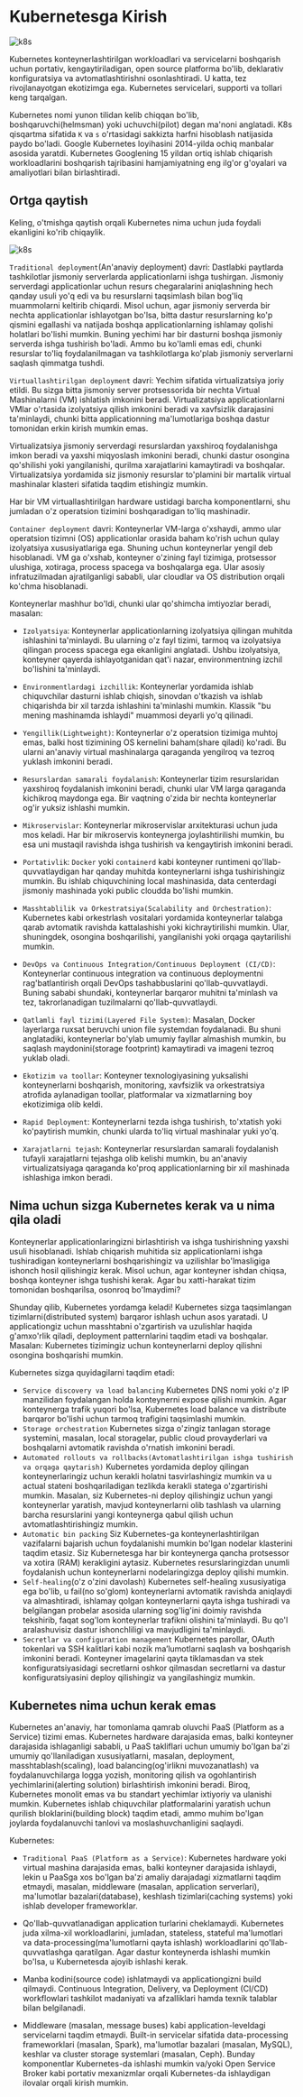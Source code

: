 
# Kubernetesga Kirish

![k8s](https://raw.githubusercontent.com/devops-journey-uz/assets/main/images/tutorials/k8s/kirish/banner.png)

Kubernetes konteynerlashtirilgan workloadlari va servicelarni boshqarish uchun portativ, kengaytiriladigan, open source platforma bo'lib, deklarativ konfiguratsiya va avtomatlashtirishni osonlashtiradi. U katta, tez rivojlanayotgan ekotizimga ega. Kubernetes servicelari, supporti va tollari keng tarqalgan.

Kubernetes nomi yunon tilidan kelib chiqqan bo'lib, boshqaruvchi(helmsman) yoki uchuvchi(pilot) degan ma'noni anglatadi. K8s qisqartma sifatida `K` va `s` o'rtasidagi sakkizta harfni hisoblash natijasida paydo bo'ladi. Google Kubernetes loyihasini 2014-yilda ochiq manbalar asosida yaratdi. Kubernetes Googlening 15 yildan ortiq ishlab chiqarish workloadlarini boshqarish tajribasini hamjamiyatning eng ilg'or g'oyalari va amaliyotlari bilan birlashtiradi.

## Ortga qaytish

Keling, o'tmishga qaytish orqali Kubernetes nima uchun juda foydali ekanligini ko'rib chiqaylik.

![k8s](https://raw.githubusercontent.com/devops-journey-uz/assets/main/images/tutorials/k8s/kirish/1.jpg)

`Traditional deployment`(An'anaviy deployment) davri: Dastlabki paytlarda tashkilotlar jismoniy serverlarda applicationlarni ishga tushirgan. Jismoniy serverdagi applicationlar uchun resurs chegaralarini aniqlashning hech qanday usuli yo'q edi va bu resurslarni taqsimlash bilan bog'liq muammolarni keltirib chiqardi. Misol uchun, agar jismoniy serverda bir nechta applicationlar ishlayotgan bo'lsa, bitta dastur resurslarning ko'p qismini egallashi va natijada boshqa applicationlarning ishlamay qolishi holatlari bo'lishi mumkin. Buning yechimi har bir dasturni boshqa jismoniy serverda ishga tushirish bo'ladi. Ammo bu ko'lamli emas edi, chunki resurslar to'liq foydalanilmagan va tashkilotlarga ko'plab jismoniy serverlarni saqlash qimmatga tushdi.

`Virtuallashtirilgan deployment` davri: Yechim sifatida virtualizatsiya joriy etildi. Bu sizga bitta jismoniy server protsessorida bir nechta Virtual Mashinalarni (VM) ishlatish imkonini beradi. Virtualizatsiya applicationlarni VMlar o'rtasida izolyatsiya qilish imkonini beradi va xavfsizlik darajasini ta'minlaydi, chunki bitta applicationning ma'lumotlariga boshqa dastur tomonidan erkin kirish mumkin emas.

Virtualizatsiya jismoniy serverdagi resurslardan yaxshiroq foydalanishga imkon beradi va yaxshi miqyoslash imkonini beradi, chunki dastur osongina qo'shilishi yoki yangilanishi, qurilma xarajatlarini kamaytiradi va boshqalar. Virtualizatsiya yordamida siz jismoniy resurslar to'plamini bir martalik virtual mashinalar klasteri sifatida taqdim etishingiz mumkin.

Har bir VM virtuallashtirilgan hardware ustidagi barcha komponentlarni, shu jumladan o'z operatsion tizimini boshqaradigan to'liq mashinadir.

`Container deployment` davri: Konteynerlar VM-larga o'xshaydi, ammo ular operatsion tizimni (OS) applicationlar orasida baham ko'rish uchun qulay izolyatsiya xususiyatlariga ega. Shuning uchun konteynerlar yengil deb hisoblanadi. VM ga o'xshab, konteyner o'zining fayl tizimiga, protsessor ulushiga, xotiraga, process spacega va boshqalarga ega. Ular asosiy infratuzilmadan ajratilganligi sababli, ular cloudlar va OS distribution orqali ko'chma hisoblanadi.

Konteynerlar mashhur bo'ldi, chunki ular qo'shimcha imtiyozlar beradi, masalan:

* `Izolyatsiya`: Konteynerlar applicationlarning izolyatsiya qilingan muhitda ishlashini ta'minlaydi. Bu ularning o'z fayl tizimi, tarmoq va izolyatsiya qilingan  process spacega ega ekanligini anglatadi. Ushbu izolyatsiya, konteyner qayerda ishlayotganidan qat'i nazar, environmentning izchil bo'lishini ta'minlaydi.

* `Environmentlardagi izchillik`: Konteynerlar yordamida ishlab chiquvchilar dasturni ishlab chiqish, sinovdan o'tkazish va ishlab chiqarishda bir xil tarzda ishlashini ta'minlashi mumkin. Klassik "bu mening mashinamda ishlaydi" muammosi deyarli yo'q qilinadi.

* `Yengillik(Lightweight)`: Konteynerlar o'z operatsion tizimiga muhtoj emas, balki host tizimining OS kernelini baham(share qiladi) ko'radi. Bu ularni an'anaviy virtual mashinalarga qaraganda yengilroq va tezroq yuklash imkonini beradi.

* `Resurslardan samarali foydalanish`: Konteynerlar tizim resurslaridan yaxshiroq foydalanish imkonini beradi, chunki ular VM larga qaraganda kichikroq maydonga ega. Bir vaqtning o'zida bir nechta konteynerlar og'ir yuksiz ishlashi mumkin.

* `Mikroservislar`: Konteynerlar mikroservislar arxitekturasi uchun juda mos keladi. Har bir mikroservis konteynerga joylashtirilishi mumkin, bu esa uni mustaqil ravishda ishga tushirish va kengaytirish imkonini beradi.

* `Portativlik`: `Docker` yoki `containerd` kabi konteyner runtimeni qo'llab-quvvatlaydigan har qanday muhitda konteynerlarni ishga tushirishingiz mumkin. Bu ishlab chiquvchining local mashinasida, data centerdagi jismoniy mashinada yoki public cloudda bo'lishi mumkin.

* `Masshtablilik va Orkestratsiya(Scalability and Orchestration)`: Kubernetes kabi orkestrlash vositalari yordamida konteynerlar talabga qarab avtomatik ravishda kattalashishi yoki kichraytirilishi mumkin. Ular, shuningdek, osongina boshqarilishi, yangilanishi yoki orqaga qaytarilishi mumkin.

* `DevOps va Continuous Integration/Continuous Deployment (CI/CD)`: Konteynerlar continuous integration va continuous deploymentni rag'batlantirish orqali DevOps tashabbuslarini qo'llab-quvvatlaydi. Buning sababi shundaki, konteynerlar barqaror muhitni ta'minlash va tez, takrorlanadigan tuzilmalarni qo'llab-quvvatlaydi.

* `Qatlamli fayl tizimi(Layered File System)`: Masalan, Docker layerlarga ruxsat beruvchi union file systemdan foydalanadi. Bu shuni anglatadiki, konteynerlar bo'ylab umumiy fayllar almashish mumkin, bu saqlash maydonini(storage footprint) kamaytiradi va imageni tezroq yuklab oladi.

* `Ekotizim va toollar`: Konteyner texnologiyasining yuksalishi konteynerlarni boshqarish, monitoring, xavfsizlik va orkestratsiya atrofida aylanadigan toollar, platformalar va xizmatlarning boy ekotizimiga olib keldi.

* `Rapid Deployment`: Konteynerlarni tezda ishga tushirish, to'xtatish yoki ko'paytirish mumkin, chunki ularda to'liq virtual mashinalar yuki yo'q.

* `Xarajatlarni tejash`: Konteynerlar resurslardan samarali foydalanish tufayli xarajatlarni tejashga olib kelishi mumkin, bu an'anaviy virtualizatsiyaga qaraganda ko'proq applicationlarning bir xil mashinada ishlashiga imkon beradi.

## Nima uchun sizga Kubernetes kerak va u nima qila oladi

Konteynerlar applicationlaringizni birlashtirish va ishga tushirishning yaxshi usuli hisoblanadi. Ishlab chiqarish muhitida siz applicationlarni ishga tushiradigan konteynerlarni boshqarishingiz va uzilishlar bo'lmasligiga ishonch hosil qilishingiz kerak. Misol uchun, agar konteyner ishdan chiqsa, boshqa konteyner ishga tushishi kerak. Agar bu xatti-harakat tizim tomonidan boshqarilsa, osonroq bo'lmaydimi?

Shunday qilib, Kubernetes yordamga keladi! Kubernetes sizga taqsimlangan tizimlarni(distributed system) barqaror ishlash uchun asos yaratadi. U applicationgiz uchun masshtabni o'zgartirish va uzulishlar haqida g'amxo'rlik qiladi, deployment patternlarini taqdim etadi va boshqalar. Masalan: Kubernetes tizimingiz uchun konteynerlarni deploy qilishni osongina boshqarishi mumkin.

Kubernetes sizga quyidagilarni taqdim etadi:

* `Service discovery va load balancing` Kubernetes DNS nomi yoki o'z IP manzilidan foydalangan holda konteynerni expose qilishi mumkin. Agar konteynerga trafik yuqori bo'lsa, Kubernetes load balance va distribute barqaror bo'lishi uchun tarmoq trafigini taqsimlashi mumkin.
* `Storage orchestration` Kubernetes sizga o'zingiz tanlagan storage systemini, masalan,  local storagelar, public cloud provayderlari va boshqalarni avtomatik ravishda o'rnatish imkonini beradi.
* `Automated rollouts va rollbacks(Avtomatlashtirilgan ishga tushirish va orqaga qaytarish)` Kubernetes yordamida deploy qilingan konteynerlaringiz uchun kerakli holatni tasvirlashingiz mumkin va u actual stateni boshqariladigan tezlikda kerakli statega o'zgartirishi mumkin. Masalan, siz Kubernetes-ni deploy qilishingiz uchun yangi konteynerlar yaratish, mavjud konteynerlarni olib tashlash va ularning barcha resurslarini yangi konteynerga qabul qilish uchun avtomatlashtirishingiz mumkin.
* `Automatic bin packing` Siz Kubernetes-ga konteynerlashtirilgan vazifalarni bajarish uchun foydalanishi mumkin bo'lgan nodelar klasterini taqdim etasiz. Siz Kubernetesga har bir konteynerga qancha protsessor va xotira (RAM) kerakligini aytasiz. Kubernetes resurslaringizdan unumli foydalanish uchun konteynerlarni nodelaringizga deploy qilishi mumkin.
* `Self-healing`(o'z o'zini davolash) Kubernetes self-healing xususiyatiga ega bo'lib, u fail(no so'glom) konteynerlarni avtomatik ravishda aniqlaydi va almashtiradi, ishlamay qolgan konteynerlarni qayta ishga tushiradi va belgilangan probelar asosida ularning sog'lig'ini doimiy ravishda tekshirib, faqat sog'lom konteynerlar trafikni olishini ta'minlaydi. Bu qo'l aralashuvisiz dastur ishonchliligi va mavjudligini ta'minlaydi.
* `Secretlar va configuration management` Kubernetes parollar, OAuth tokenlari va SSH kalitlari kabi nozik maʼlumotlarni saqlash va boshqarish imkonini beradi. Konteyner imagelarini qayta tiklamasdan va stek konfiguratsiyasidagi secretlarni oshkor qilmasdan secretlarni va dastur konfiguratsiyasini deploy qilishingiz va yangilashingiz mumkin.


## Kubernetes nima uchun kerak emas

Kubernetes an'anaviy, har tomonlama qamrab oluvchi PaaS (Platform as a Service) tizimi emas. Kubernetes hardware darajasida emas, balki konteyner darajasida ishlaganligi sababli, u PaaS takliflari uchun umumiy bo'lgan ba'zi umumiy qo'llaniladigan xususiyatlarni, masalan, deployment, masshtablash(scaling), load balancing(og'irlikni muvozanatlash) va foydalanuvchilarga logga yozish, monitoring qilish va ogohlantirish yechimlarini(alerting solution) birlashtirish imkonini beradi. Biroq, Kubernetes monolit emas va bu standart yechimlar ixtiyoriy va ulanishi mumkin. Kubernetes ishlab chiquvchilar platformalarini yaratish uchun qurilish bloklarini(building block) taqdim etadi, ammo muhim bo'lgan joylarda foydalanuvchi tanlovi va moslashuvchanligini saqlaydi.

Kubernetes:

* `Traditional PaaS (Platform as a Service)`: Kubernetes hardware yoki virtual mashina darajasida emas, balki konteyner darajasida ishlaydi, lekin u PaaSga xos bo'lgan ba'zi amaliy darajadagi xizmatlarni taqdim etmaydi, masalan, middleware (masalan, application serverlari), ma'lumotlar bazalari(database), keshlash tizimlari(caching systems) yoki ishlab developer frameworklar.

* Qo'llab-quvvatlanadigan application turlarini cheklamaydi. Kubernetes juda xilma-xil workloadlarini, jumladan, stateless, stateful ma'lumotlari va data-processing(ma'lumotlarni qayta ishlash) workloadlarini qo'llab-quvvatlashga qaratilgan. Agar dastur konteynerda ishlashi mumkin bo'lsa, u Kubernetesda ajoyib ishlashi kerak.
* Manba kodini(source code) ishlatmaydi va applicationgizni build qilmaydi. Continuous Integration, Delivery, va Deployment (CI/CD) workflowlari tashkilot madaniyati va afzalliklari hamda texnik talablar bilan belgilanadi.
* Middleware (masalan, message buses) kabi application-leveldagi servicelarni taqdim etmaydi. Built-in servicelar sifatida data-processing frameworklari (masalan, Spark), ma'lumotlar bazalari (masalan, MySQL), keshlar va cluster storage systemlari (masalan, Ceph). Bunday komponentlar Kubernetes-da ishlashi mumkin va/yoki Open Service Broker kabi portativ mexanizmlar orqali Kubernetes-da ishlaydigan ilovalar orqali kirish mumkin.